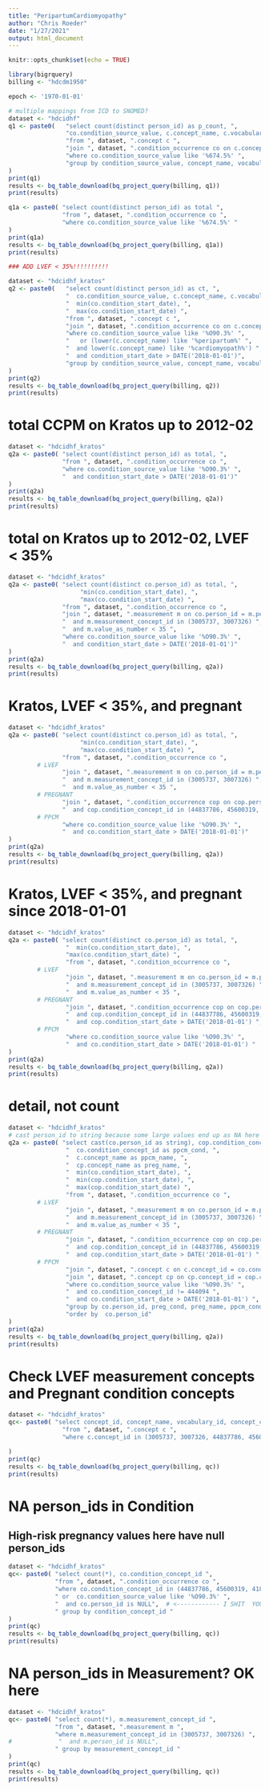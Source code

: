 ```yaml
---
title: "PeripartumCardiomyopathy"
author: "Chris Roeder"
date: "1/27/2021"
output: html_document
---
```


```r
knitr::opts_chunk$set(echo = TRUE)
```

```r
library(bigrquery)
billing <- "hdcdm1950"

epoch <- '1970-01-01'

# multiple mappings from ICD to SNOMED?
dataset <- "hdcidhf"
q1 <- paste0(   "select count(distinct person_id) as p_count, ",
                "co.condition_source_value, c.concept_name, c.vocabulary_id, c.concept_code ",
                "from ", dataset, ".concept c ",
                "join ", dataset, ".condition_occurrence co on c.concept_id = co.condition_concept_id ",
                "where co.condition_source_value like '%674.5%' ",
                "group by condition_source_value, concept_name, vocabulary_id, concept_code "
)
print(q1)
results <- bq_table_download(bq_project_query(billing, q1))
print(results)  

q1a <- paste0( "select count(distinct person_id) as total ",
               "from ", dataset, ".condition_occurrence co ",
               "where co.condition_source_value like '%674.5%' "
)
print(q1a)
results <- bq_table_download(bq_project_query(billing, q1a))
print(results) 
```

```r

### ΑDD LVEF < 35%!!!!!!!!!!

dataset <- "hdcidhf_kratos"
q2 <- paste0(   "select count(distinct person_id) as ct, ",
                "  co.condition_source_value, c.concept_name, c.vocabulary_id, c.concept_code, ",
                "  min(co.condition_start_date), ",
                "  max(co.condition_start_date) ",
                "from ", dataset, ".concept c ",
                "join ", dataset, ".condition_occurrence co on c.concept_id = co.condition_concept_id ",
                "where co.condition_source_value like '%O90.3%' ",
                "   or (lower(c.concept_name) like '%peripartum%' ",
                "  and lower(c.concept_name) like '%cardiomyopath%') ",
                "  and condition_start_date > DATE('2018-01-01')",
                "group by condition_source_value, concept_name, vocabulary_id, concept_code "
)
print(q2)
results <- bq_table_download(bq_project_query(billing, q2))
print(results)   
```

# total CCPM  on Kratos up to 2012-02
```r
dataset <- "hdcidhf_kratos"
q2a <- paste0( "select count(distinct person_id) as total, ",
               "from ", dataset, ".condition_occurrence co ",
               "where co.condition_source_value like '%O90.3%' ",
               "  and condition_start_date > DATE('2018-01-01')"
)
print(q2a)
results <- bq_table_download(bq_project_query(billing, q2a))
print(results) 

```     

# total on Kratos up to 2012-02, LVEF < 35%
```r
dataset <- "hdcidhf_kratos"
q2a <- paste0( "select count(distinct co.person_id) as total, ",
                    "min(co.condition_start_date), ",
                    "max(co.condition_start_date) ",
               "from ", dataset, ".condition_occurrence co ",
               "join ", dataset, ".measurement m on co.person_id = m.person_id ",
               "  and m.measurement_concept_id in (3005737, 3007326) ",
               "  and m.value_as_number < 35 ",
               "where co.condition_source_value like '%O90.3%' ",
               "  and condition_start_date > DATE('2018-01-01')"
)
print(q2a)
results <- bq_table_download(bq_project_query(billing, q2a))
print(results) 

```  

# Kratos, LVEF < 35%, and pregnant
```r
dataset <- "hdcidhf_kratos"
q2a <- paste0( "select count(distinct co.person_id) as total, ",
                    "min(co.condition_start_date), ",
                    "max(co.condition_start_date) ",
               "from ", dataset, ".condition_occurrence co ",
        # LVEF       
               "join ", dataset, ".measurement m on co.person_id = m.person_id ",
               "  and m.measurement_concept_id in (3005737, 3007326) ",
               "  and m.value_as_number < 35 ",
        # PREGNANT
               "join ", dataset, ".condition_occurrence cop on cop.person_id = m.person_id ",
               "  and cop.condition_concept_id in (44837786, 45600319, 4188598, 4307820) ",
        # PPCM
               "where co.condition_source_value like '%O90.3%' ",
               "  and co.condition_start_date > DATE('2018-01-01')"
)
print(q2a)
results <- bq_table_download(bq_project_query(billing, q2a))
print(results) 

``` 
# Kratos, LVEF < 35%, and pregnant since 2018-01-01
```r
dataset <- "hdcidhf_kratos"
q2a <- paste0( "select count(distinct co.person_id) as total, ",
                "  min(co.condition_start_date), ",
                "max(co.condition_start_date) ",
                "from ", dataset, ".condition_occurrence co ",
        # LVEF       
                "join ", dataset, ".measurement m on co.person_id = m.person_id ",
                "  and m.measurement_concept_id in (3005737, 3007326) ",
                "  and m.value_as_number < 35 ",
        # PREGNANT
                "join ", dataset, ".condition_occurrence cop on cop.person_id = m.person_id ",
                "  and cop.condition_concept_id in (44837786, 45600319, 4188598, 4307820) ",
                "  and cop.condition_start_date > DATE('2018-01-01') ",
        # PPCM
                "where co.condition_source_value like '%O90.3%' ",
                "  and co.condition_start_date > DATE('2018-01-01') "
)
print(q2a)
results <- bq_table_download(bq_project_query(billing, q2a))
print(results) 

```  

# detail, not count
```r
dataset <- "hdcidhf_kratos"
# cast person_id to string because some large values end up as NA here in R.
q2a <- paste0( "select cast(co.person_id as string), cop.condition_concept_id as preg_cond, ",
                "  co.condition_concept_id as ppcm_cond, ", 
                "  c.concept_name as ppcm_name, ",
                "  cp.concept_name as preg_name, ",
                "  min(co.condition_start_date), ",
                "  min(cop.condition_start_date), ",
                "  max(cop.condition_start_date) ",
                "from ", dataset, ".condition_occurrence co ",
        # LVEF       
                "join ", dataset, ".measurement m on co.person_id = m.person_id ",
                "  and m.measurement_concept_id in (3005737, 3007326) ",
                "  and m.value_as_number < 35 ",
        # PREGNANT
                "join ", dataset, ".condition_occurrence cop on cop.person_id = m.person_id ",
                "  and cop.condition_concept_id in (44837786, 45600319, 4188598, 4307820) ",
                "  and cop.condition_start_date > DATE('2018-01-01') ",
        # PPCM
                "join ", dataset, ".concept c on c.concept_id = co.condition_concept_id ",
                "join ", dataset, ".concept cp on cp.concept_id = cop.condition_concept_id ",
                "where co.condition_source_value like '%O90.3%' ",
                "  and co.condition_concept_id != 444094 ",
                "  and co.condition_start_date > DATE('2018-01-01') ",
                "group by co.person_id, preg_cond, preg_name, ppcm_cond, ppcm_name ",
                "order by  co.person_id"
)
print(q2a)
results <- bq_table_download(bq_project_query(billing, q2a))
print(results) 

``` 



# Check LVEF measurement concepts and Pregnant condition concepts
```r
dataset <- "hdcidhf_kratos"
qc<- paste0( "select concept_id, concept_name, vocabulary_id, concept_code ",
               "from ", dataset, ".concept c ",
               "where c.concept_id in (3005737, 3007326, 44837786, 45600319, 4188598, 430782) "

)
print(qc)
results <- bq_table_download(bq_project_query(billing, qc))
print(results) 

```

# NA person_ids in Condition
## High-risk pregnancy values here have null person_ids
```r
dataset <- "hdcidhf_kratos"
qc<- paste0( "select count(*), co.condition_concept_id ",
             "from ", dataset, ".condition_occurrence co ",
             "where co.condition_concept_id in (44837786, 45600319, 4188598, 430782) ",
             " or  co.condition_source_value like '%O90.3%' ",
             "  and co.person_id is NULL",  # <------------ I SHIT  YOU NOT!
             " group by condition_concept_id " 
)
print(qc)
results <- bq_table_download(bq_project_query(billing, qc))
print(results) 
```

# NA person_ids in Measurement? OK here
```r
dataset <- "hdcidhf_kratos"
qc<- paste0( "select count(*), m.measurement_concept_id ",
             "from ", dataset, ".measurement m ",
             "where m.measurement_concept_id in (3005737, 3007326) ",
#             "  and m.person_id is NULL",
             " group by measurement_concept_id " 
)
print(qc)
results <- bq_table_download(bq_project_query(billing, qc))
print(results) 
```


